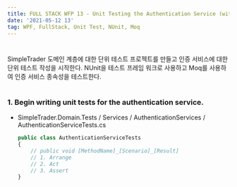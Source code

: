 ```yaml
---
title: FULL STACK WFP 13 - Unit Testing the Authentication Service (with NUnit and Moq)
date: '2021-05-12 13'
tag: WPF, FullStack, Unit Test, NUnit, Moq
---
```

#
SimpleTrader 도메인 계층에 대한 단위 테스트 프로젝트를 만들고 인증 서비스에 대한 단위 테스트 작성을 시작한다. 
NUnit을 테스트 프레임 워크로 사용하고 Moq를 사용하여 인증 서비스 종속성을 테스트한다.
#
### 1. Begin writing unit tests for the authentication service.
* SimpleTrader.Domain.Tests / Services / AuthenticationServices / AuthenticationServiceTests.cs
    ```js
    public class AuthenticationServiceTests
    {
        // public void [MethodName]_[Scenario]_[Result]
        // 1. Arrange
        // 2. Act
        // 3. Assert        
    }
    ```
